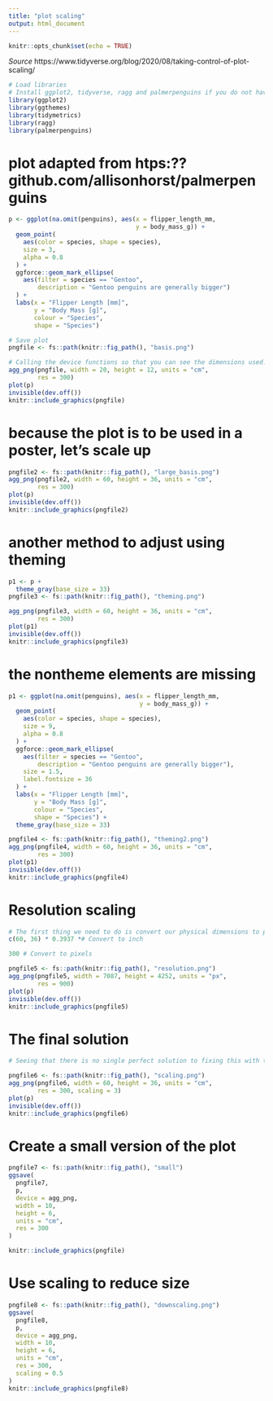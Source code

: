 ```yaml
---
title: "plot scaling"
output: html_document
---
```


```r
knitr::opts_chunk$set(echo = TRUE)
```


*Source* https://www.tidyverse.org/blog/2020/08/taking-control-of-plot-scaling/
```r
# Load libraries
# Install ggplot2, tidyverse, ragg and palmerpenguins if you do not have them
library(ggplot2)
library(ggthemes)
library(tidymetrics)
library(ragg)
library(palmerpenguins)
```

# plot adapted from htps:??github.com/allisonhorst/palmerpenguins

```r
p <- ggplot(na.omit(penguins), aes(x = flipper_length_mm,
                                   y = body_mass_g)) +
  geom_point(
    aes(color = species, shape = species),
    size = 3,
    alpha = 0.8
  ) +
  ggforce::geom_mark_ellipse(
    aes(filter = species == "Gentoo",
        description = "Gentoo penguins are generally bigger")
  ) +
  labs(x = "Flipper Length [mm]", 
       y = "Body Mass [g]",
       colour = "Species",
       shape = "Species")
```

```r
# Save plot
pngfile <- fs::path(knitr::fig_path(), "basis.png")
```

```r
# Calling the device functions so that you can see the dimensions used.
agg_png(pngfile, width = 20, height = 12, units = "cm",
        res = 300)
plot(p)
invisible(dev.off())
knitr::include_graphics(pngfile)
```

# because the plot is to be used in a poster, let's scale up

```r
pngfile2 <- fs::path(knitr::fig_path(), "large_basis.png")
agg_png(pngfile2, width = 60, height = 36, units = "cm",
        res = 300)
plot(p)
invisible(dev.off())
knitr::include_graphics(pngfile2)
```

# another method to adjust using theming
```r
p1 <- p +
  theme_gray(base_size = 33)
pngfile3 <- fs::path(knitr::fig_path(), "theming.png")

agg_png(pngfile3, width = 60, height = 36, units = "cm",
        res = 300)
plot(p1)
invisible(dev.off())
knitr::include_graphics(pngfile3)
```

# the nontheme elements are missing
```r
p1 <- ggplot(na.omit(penguins), aes(x = flipper_length_mm,
                                    y = body_mass_g)) +
  geom_point(
    aes(color = species, shape = species),
    size = 9,
    alpha = 0.8
  ) +
  ggforce::geom_mark_ellipse(
    aes(filter = species == "Gentoo",
        description = "Gentoo penguins are generally bigger"),
    size = 1.5,
    label.fontsize = 36
  ) +
  labs(x = "Flipper Length [mm]",
       y = "Body Mass [g]",
       colour = "Species",
       shape = "Species") +
  theme_gray(base_size = 33)

pngfile4 <- fs::path(knitr::fig_path(), "theming2.png")
agg_png(pngfile4, width = 60, height = 36, units = "cm",
        res = 300)
plot(p1)
invisible(dev.off())
knitr::include_graphics(pngfile4)
```

# Resolution scaling
```r
# The first thing we need to do is convert our physical dimensions to pixel dimensions using our desired resolution. We want to end up with a 60x36cm plot at 300ppi. This gives us:
c(60, 36) * 0.3937 *# Convert to inch

300 # Convert to pixels
```
```r
pngfile5 <- fs::path(knitr::fig_path(), "resolution.png")
agg_png(pngfile5, width = 7087, height = 4252, units = "px",
        res = 900)
plot(p)
invisible(dev.off())
knitr::include_graphics(pngfile5)
```

# The final solution
```r
# Seeing that there is no single perfect solution to fixing this with the tools at our disposal, I’ve added a new argument to the *ragg* devices called scaling. It’s a multiplier that is applied to all absolute sizes, without interfering with the encoded dimensions of the output. Since we have increased the dimensions 3 times we set scaling = 3 to make sure that the absolute sized elements are keeping their relative size.

pngfile6 <- fs::path(knitr::fig_path(), "scaling.png")
agg_png(pngfile6, width = 60, height = 36, units = "cm",
        res = 300, scaling = 3)
plot(p)
invisible(dev.off())
knitr::include_graphics(pngfile6)
```


# Create a small version of the plot
```r
pngfile7 <- fs::path(knitr::fig_path(), "small")
ggsave(
  pngfile7,
  p,
  device = agg_png,
  width = 10,
  height = 6,
  units = "cm", 
  res = 300
)

knitr::include_graphics(pngfile)
```
# Use scaling to reduce size
```r
pngfile8 <- fs::path(knitr::fig_path(), "downscaling.png")
ggsave(
  pngfile8,
  p,
  device = agg_png,
  width = 10,
  height = 6,
  units = "cm",
  res = 300,
  scaling = 0.5
)
knitr::include_graphics(pngfile8)
```











